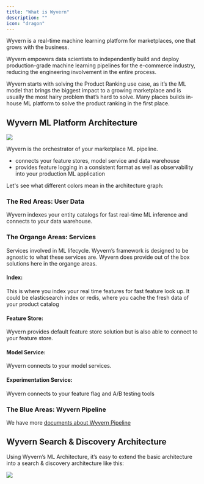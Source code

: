 ```yaml
---
title: "What is Wyvern"
description: ""
icon: "dragon"
---
```


Wyvern is a real-time machine learning platform for marketplaces, one that grows with the business.

Wyvern empowers data scientists to independently build and deploy production-grade machine learning pipelines for the e-commerce industry, reducing the engineering involvement in the entire process.

Wyvern starts with solving the Product Ranking use case, as it’s the ML model that brings the biggest impact to a growing marketplace and is usually the most hairy problem that’s hard to solve. Many places builds in-house ML platform to solve the product ranking in the first place.

## Wyvern ML Platform Architecture

<Frame>
  <img class="w-full h-full" src="/images/wyvern_ml_architecture.png" />
</Frame>

Wyvern is the orchestrator of your marketplace ML pipeline.

- connects your feature stores, model service and data warehouse
- provides feature logging in a consistent format as well as observability into your production ML application

Let's see what different colors mean in the architecture graph:

### The Red Areas: User Data

Wyvern indexes your entity catalogs for fast real-time ML inference and connects to your data warehouse.

### The Organge Areas: Services

Services involved in ML lifecycle. Wyvern’s framework is designed to be agnostic to what these services are. Wyvern does provide out of the box solutions here in the organge areas.

#### Index:

This is where you index your real time features for fast feature look up. It could be elasticsearch index or redis, where you cache the fresh data of your product catalog

#### Feature Store:

Wyvern provides default feature store solution but is also able to connect to your feature store.

#### Model Service:

Wyvern connects to your model services.

#### Experimentation Service:

Wyvern connects to your feature flag and A/B testing tools

### The Blue Areas: Wyvern Pipeline

We have more [documents about Wyvern Pipeline](wyvern_application)

## Wyvern Search & Discovery Architecture

Using Wyvern’s ML Architecture, it’s easy to extend the basic architecture into a search & discovery architecture like this:

<Frame>
  <img class="w-full h-full" src="/images/ranking_architecture.png" />
</Frame>
